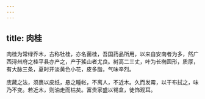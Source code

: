 ```yaml
---
---
---
```

title: 肉桂
---



肉桂为常绿乔木，古称牡桂，亦名菌桂，吾国药品所用，以来自安南者为多，然广西浔州府之桂平县亦产之，产于猺山者尤良。树高二三丈，叶为长椭圆形，质厚，有大脉三条，夏时开淡黄色小花，皮多脂，气味辛烈。

庋藏之法，须裹以皮纸，悬之睡帐，不离人，不近木。久而发霉，以干布拭之，味乃不变。若近木，则油走而枯矣。富贵家盛以锡盒，徒饰观耳。